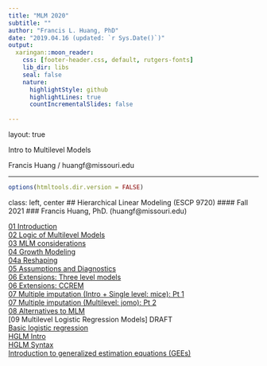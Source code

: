 ```yaml
---
title: "MLM 2020"
subtitle: ""
author: "Francis L. Huang, PhD"
date: "2019.04.16 (updated: `r Sys.Date()`)"
output:
  xaringan::moon_reader:
    css: [footer-header.css, default, rutgers-fonts]
    lib_dir: libs
    seal: false
    nature:
      highlightStyle: github
      highlightLines: true
      countIncrementalSlides: false
    
---
```

layout: true

<div class="my-header"><span>Intro to Multilevel Models</span>
</div>
<div class="my-footer"><span>Francis Huang / huangf@missouri.edu    
</span></div> 

---

```r
options(htmltools.dir.version = FALSE)
```

class: left, center
## Hierarchical Linear Modeling (ESCP 9720)
#### Fall 2021
### Francis Huang, PhD. (huangf@missouri.edu)

[01 Introduction](http://faculty.missouri.edu/huangf/MLM/01_intro.html)<BR>
[02 Logic of Multilevel Models](http://faculty.missouri.edu/huangf/MLM/02_logicMLM.html)<BR>
[03 MLM considerations](http://faculty.missouri.edu/huangf/MLM/03_centering.html)<BR>
[04 Growth Modeling](http://faculty.missouri.edu/huangf/MLM/04_growth-models.html)<BR>
[04a Reshaping](http://faculty.missouri.edu/huangf/MLM/04a_reshaping.html)<BR>
[05 Assumptions and Diagnostics](http://faculty.missouri.edu/huangf/MLM/05_diagnostics.html)<BR>
[06 Extensions: Three level models](http://faculty.missouri.edu/huangf/MLM/06_threeLevelModels.html)<BR>
[06 Extensions: CCREM](http://faculty.missouri.edu/huangf/MLM/06a_CCREM.html)<BR>
[07 Multiple imputation (Intro + Single level: mice): Pt 1](http://faculty.missouri.edu/huangf/MLM/01_missing.html)<BR>
[07 Multiple imputation (Multilevel: jomo): Pt 2](http://faculty.missouri.edu/huangf/MLM/07_missingdata.html)<BR>
[08 Alternatives to MLM](http://faculty.missouri.edu/huangf/MLM/01_alternatives-v2a.html)  <BR>
[09 Multilevel Logistic Regression Models] DRAFT<BR>
[Basic logistic regression](http://faculty.missouri.edu/huangf/MLM/11_logistic_notes2.html)<BR>
[HGLM Intro](http://faculty.missouri.edu/huangf/MLM/10_logisticHLM.html)<BR>
[HGLM Syntax](http://faculty.missouri.edu/huangf/MLM/logistic_notes.html)<BR>
[Introduction to generalized estimation equations (GEEs)](http://faculty.missouri.edu/huangf/MLM/12_gees.html)<BR>